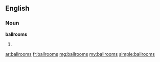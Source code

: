 ==English==

===Noun===
'''ballrooms'''

# {{plural of|[[ballroom]]}}

[[ar:ballrooms]]
[[fr:ballrooms]]
[[mg:ballrooms]]
[[my:ballrooms]]
[[simple:ballrooms]]